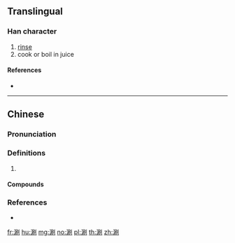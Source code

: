 ==Translingual==

===Han character===
{{Han char|rn=85|rad=水|as=08|sn=11|four=32100|canj=ESBN}}

# [[rinse]]
# cook or boil in juice

====References====
* {{Han ref|kx=0627.360|dkj=17580|dj=1029.230|hdz=31664.060|uh=6DAE|ud=28078|bh=B252|bd=45650}}

----

==Chinese==
{{zh-forms}}

===Pronunciation===
{{zh-pron
|m=shuàn
|c=saan3,syun3
|mc=y
|oc=y
|cat=
}}

===Definitions===
{{zh-hanzi}}

# {{rfdef|zh}}

====Compounds====
{{zh-der|涮羊肉|涮鍋子}}

===References===
* {{R:yue:Hanzi}}

[[fr:涮]]
[[hu:涮]]
[[mg:涮]]
[[no:涮]]
[[pl:涮]]
[[th:涮]]
[[zh:涮]]
